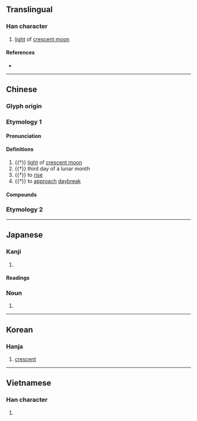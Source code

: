 {{character info/new}}
{{also|胐}}
==Translingual==

===Han character===
{{Han char|rn=74|rad=月|as=05|sn=9|four=72272|canj=BUU|ids=⿰月出}}

# [[light]] of [[crescent moon]]

====References====
* {{Han ref|kx=0505.080|dkj=14351|dj=0883.200|hdz=32065.010|uh=670F|ud=26383|bh=CEF9|bd=52985}}

----

==Chinese==
{{zh-forms}}

===Glyph origin===
{{Han etym}}
===Etymology 1===
====Pronunciation====
{{zh-pron
|m=fěi,pèi
|c=fei2
|mc=y
|oc=y,2+3+4
|cat=n,v
}}

====Definitions====
{{zh-hanzi}}

# {{†}} [[light]] of [[crescent moon]]
# {{†}} third day of a lunar month
# {{†}} {{lb|zh|of the moon|a star}} to [[rise]]
# {{†}} to [[approach]] [[daybreak]]

====Compounds====
{{zh-der|朏朏|朏明|朏魄|朏朒}}
===Etymology 2===
{{zh-see|胐|v}}
----

==Japanese==

===Kanji===
{{ja-kanji|grade=|rs=月05}}

# {{defn|lang=ja|sort=月05}}

====Readings====
{{ja-readings
|goon=ひ
|kanon=ひ
|on=おつ, はい
|kun=みかづき-
}}

{{attn|ja|on also はい, ほつ?}}
{{attn|ja|kun also くら-い, おろ-か?}}

===Noun===
{{ja-kanjitab|yomi=k|みかづき|r=y}}
{{ja-noun|みかづき}}

# {{rarespell|lang=ja|三日月||[[crescent moon]]}}

----

==Korean==

===Hanja===
{{ko-hanja|hangeul=비|rv=bi|mr=pi}}

# [[crescent]]

----

==Vietnamese==

===Han character===
{{vi-readings|rs=月05|hanviet=xoét}}

# {{defn|lang=vi|sort=月05}}